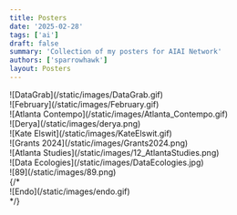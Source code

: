 ```yaml
---
title: Posters
date: '2025-02-28'
tags: ['ai']
draft: false
summary: 'Collection of my posters for AIAI Network'
authors: ['sparrowhawk']
layout: Posters
---
```


<section class="max-w-6xl mx-auto px-4 py-12 not-prose">
  <div class="columns-2 sm:columns-3 lg:columns-3 gap-4 space-y-4">
  <div className="w-full  h-auto">
    ![DataGrab](/static/images/DataGrab.gif)
  </div>
  <div className="w-full  h-auto">
    ![February](/static/images/February.gif)
  </div>
  <div className="w-full  h-auto">
    ![Atlanta Contempo](/static/images/Atlanta_Contempo.gif)
  </div>
  <div className="w-full  h-auto">
    ![Derya](/static/images/derya.png)
  </div>
  <div className="w-full  h-auto">
    ![Kate Elswit](/static/images/KateElswit.gif)
  </div>
  <div className="w-full  h-auto">
    ![Grants 2024](/static/images/Grants2024.png)
  </div>
  <div className="w-full  h-auto">
    ![Atlanta Studies](/static/images/12_AtlantaStudies.png)
  </div>
  <div className="w-full  h-auto">
    ![Data Ecologies](/static/images/DataEcologies.jpg)
  </div>
  <div className="w-full  h-auto">
    ![89](/static/images/89.png)
  </div>
  {/* <div className="w-full h-auto ">
    ![Endo](/static/images/endo.gif)
  </div> */}
</div>
</section>

